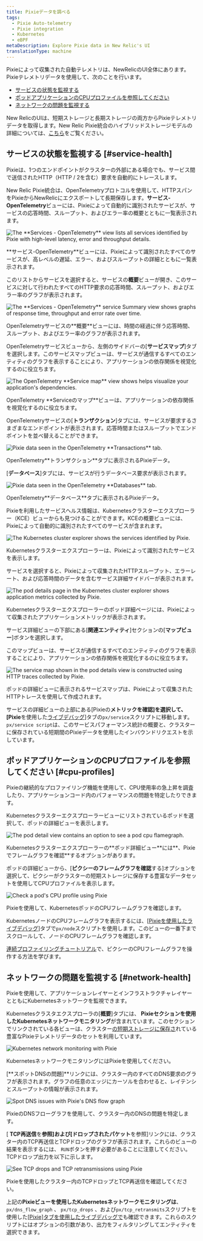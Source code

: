 ```yaml
---
title: Pixieデータを調べる
tags:
  - Pixie Auto-telemetry
  - Pixie integration
  - Kubernetes
  - eBPF
metaDescription: Explore Pixie data in New Relic's UI
translationType: machine
---
```















Pixieによって収集された自動テレメトリは、NewRelicのUI全体にあります。Pixieテレメトリデータを使用して、次のことを行います。

* [サービスの状態を監視する](#service-health)
* [ポッドアプリケーションのCPUプロファイルを参照してください](#cpu-profiles)
* [ネットワークの問題を監視する](#network-health)

New RelicのUIは、短期ストレージと長期ストレージの両方からPixieテレメトリデータを取得します。New Relic Pixie統合のハイブリッドストレージモデルの詳細については、[こちら](/docs/kubernetes-pixie/auto-telemetry-pixie/understand-use-data/overview)をご覧ください。

## サービスの状態を監視する [#service-health]

Pixieは、1つのエンドポイントがクラスターの外部にある場合でも、サービス間で送信されたHTTP（HTTP / 2を含む）要求を自動的にトレースします。

New Relic Pixie統合は、OpenTelemetryプロトコルを使用して、HTTPスパンをPixieからNewRelicにエクスポートして長期保存します。**サービス-OpenTelemetry**ビューには、Pixieによって自動的に識別されたサービスが、サービスの応答時間、スループット、およびエラー率の概要とともに一覧表示されます。

<img
  title="The **Services - OpenTelemetry** view lists all services identified by Pixie with high-level latency, error and throughput details."
  alt="The **Services - OpenTelemetry** view lists all services identified by Pixie with high-level latency, error and throughput details."
  src={pixieServicesOtel}
/>

<figcaption>
  **サービス-OpenTelemetry**ビューには、Pixieによって識別されたすべてのサービスが、高レベルの遅延、エラー、およびスループットの詳細とともに一覧表示されます。
</figcaption>

このリストからサービスを選択すると、サービスの**概要**ビューが開き、このサービスに対して行われたすべてのHTTP要求の応答時間、スループット、およびエラー率のグラフが表示されます。

<img
  title="The **Services - OpenTelemetry** service Summary view shows graphs of response time, throughput and error rate over time."
  alt="The **Services - OpenTelemetry** service Summary view shows graphs of response time, throughput and error rate over time."
  src={pixieServicesOtelDetails}
/>

<figcaption>
  OpenTelemetryサービスの**概要**ビューには、時間の経過に伴う応答時間、スループット、およびエラー率のグラフが表示されます。
</figcaption>

OpenTelemetryサービスビューから、左側のサイドバーの\[**サービスマップ**]タブを選択します。このサービスマップビューは、サービスが通信するすべてのエンティティのグラフを表示することにより、アプリケーションの依存関係を視覚化するのに役立ちます。

<img
  title="The OpenTelemetry **Service map** view shows helps visualize your application's dependencies."
  alt="The OpenTelemetry **Service map** view shows helps visualize your application's dependencies."
  src={pixieServiceOtelMap}
/>

<figcaption>
  OpenTelemetry **Serviceのマップ**ビューは、アプリケーションの依存関係を視覚化するのに役立ちます。
</figcaption>

OpenTelemetryサービスの\[**トランザクション**]タブには、サービスが要求するさまざまなエンドポイントが表示されます。応答時間またはスループットでエンドポイントを並べ替えることができます。

<img
  title="Pixie data seen in the OpenTelemetry **Transactions** tab. "
  alt="Pixie data seen in the OpenTelemetry **Transactions** tab. "
  src={pixieServicesOtelTransactions}
/>

<figcaption>
  OpenTelemetry**トランザクション**タブに表示されるPixieデータ。
</figcaption>

\[**データベース**]タブには、サービスが行うデータベース要求が表示されます。

<img
  title="Pixie data seen in the OpenTelemetry **Databases** tab."
  alt="Pixie data seen in the OpenTelemetry **Databases** tab."
  src={pixieServicesOtelDatabases}
/>

<figcaption>
  OpenTelemetry**データベース**タブに表示されるPixieデータ。
</figcaption>

Pixieを利用したサービスヘルス情報は、Kubernetesクラスターエクスプローラー（KCE）ビューからも見つけることができます。KCEの概要ビューには、Pixieによって自動的に識別されたすべてのサービスが含まれます。

<img
  title="The Kubernetes cluster explorer shows the services identified by Pixie."
  alt="The Kubernetes cluster explorer shows the services identified by Pixie."
  src={pixieKce}
/>

<figcaption>
  Kubernetesクラスターエクスプローラーは、Pixieによって識別されたサービスを表示します。
</figcaption>

サービスを選択すると、Pixieによって収集されたHTTPスループット、エラーレート、および応答時間のデータを含むサービス詳細サイドバーが表示されます。

<img
  title="The pod details page in the Kubernetes cluster explorer shows application metrics collected by Pixie."
  alt="The pod details page in the Kubernetes cluster explorer shows application metrics collected by Pixie."
  src={pixieKcePodDetails}
/>

<figcaption>
  Kubernetesクラスターエクスプローラーのポッド詳細ページには、Pixieによって収集されたアプリケーションメトリックが表示されます。
</figcaption>

サービス詳細ビューの下部にある\[**関連エンティティ**]セクションの\[**マップビュー**]ボタンを選択します。

このマップビューは、サービスが通信するすべてのエンティティのグラフを表示することにより、アプリケーションの依存関係を視覚化するのに役立ちます。

<img
  title="The service map shown in the pod details view is constructed using HTTP traces collected by Pixie."
  alt="The service map shown in the pod details view is constructed using HTTP traces collected by Pixie."
  src={pixieKcePodDetailsMap}
/>

<figcaption>
  ポッドの詳細ビューに表示されるサービスマップは、Pixieによって収集されたHTTPトレースを使用して作成されます。
</figcaption>

サービスの詳細ビューの上部にある\[Pixieの**メトリックを確認]を選択して、\[Pixie**を使用した[ライブデバッグ](/docs/kubernetes-pixie/auto-telemetry-pixie/understand-use-data/live-debugging-with-pixie)]タブの`px/service`スクリプトに移動します。`px/service script`は、このサービスパフォーマンス統計の概要と、クラスターに保存されている短期間のPixieデータを使用したインバウンドリクエストを示しています。

## ポッドアプリケーションのCPUプロファイルを参照してください [#cpu-profiles]

Pixieの継続的なプロファイリング機能を使用して、CPU使用率の急上昇を調査したり、アプリケーションコード内のパフォーマンスの問題を特定したりできます。

Kubernetesクラスターエクスプローラービューにリストされているポッドを選択して、ポッドの詳細ビューを表示します。

<img
  title="The pod detail view contains an option to see a pod cpu flamegraph."
  alt="The pod detail view contains an option to see a pod cpu flamegraph."
  src={pixieKcePod}
/>

<figcaption>
  Kubernetesクラスターエクスプローラーの**ポッド詳細ビュー**には**、Pixieでフレームグラフを確認**するオプションがあります。
</figcaption>

ポッドの詳細ビューから、\[**ピクシーのフレームグラフを確認**する]オプションを選択して、ピクシーがクラスターの短期ストレージに保存する豊富なデータセットを使用してCPUプロファイルを表示します。

<img
  title="Check a pod's CPU profile using Pixie"
  alt="Check a pod's CPU profile using Pixie"
  src={pixieCpuProfile}
/>

<figcaption>
  Pixieを使用して、KubernetesポッドのCPUフレームグラフを確認します。
</figcaption>

KubernetesノードのCPUフレームグラフを表示するには、\[[Pixieを使用したライブデバッグ](/docs/kubernetes-pixie/auto-telemetry-pixie/understand-use-data/live-debugging-with-pixie)]タブで`px/node`スクリプトを使用します。このビューの一番下までスクロールして、ノードのCPUフレームグラフを確認します。

[連続プロファイリングチュートリアル](https://docs.px.dev/tutorials/pixie-101/profiler/)で、ピクシーのCPUフレームグラフを操作する方法を学びます。

## ネットワークの問題を監視する [#network-health]

Pixieを使用して、アプリケーションレイヤーとインフラストラクチャレイヤーとともにKubernetesネットワークを監視できます。

Kubernetesクラスタエクスプローラの\[**概要**]タブには、 **Pixieセクションを使用したKubernetesネットワークモニタリング**が含まれています。このセクションでリンクされている各ビューは、クラスター[の短期ストレージに保存さ](/docs/kubernetes-pixie/auto-telemetry-pixie/understand-use-data/overview)れている豊富なPixieテレメトリデータのセットを利用しています。

<img
  title="Kubernetes network monitoring with Pixie"
  alt="Kubernetes network monitoring with Pixie"
  src={pixieNetworkMonitoring}
/>

<figcaption>
  KubernetesネットワークモニタリングにはPixieを使用してください。
</figcaption>

\[**スポットDNSの問題]**リンクには、クラスター内のすべてのDNS要求のグラフが表示されます。グラフの任意のエッジにカーソルを合わせると、レイテンシとスループットの情報が表示されます。

<img
  title="Spot DNS issues with Pixie's DNS flow graph"
  alt="Spot DNS issues with Pixie's DNS flow graph"
  src={pixieDnsFlowGraph}
/>

<figcaption>
  PixieのDNSフローグラフを使用して、クラスター内のDNSの問題を特定します。
</figcaption>

\[ **TCP再送信**を**参照]および\[ドロップされたパケット**を参照]リンクには、クラスター内のTCP再送信とTCPドロップのグラフが表示されます。これらのビューの結果を表示するには、 `RUN`ボタンを押す必要があることに注意してください。TCPドロップ出力を以下に示します。

<img
  title="See TCP drops and TCP retransmissions using Pixie"
  alt="See TCP drops and TCP retransmissions using Pixie"
  src={pixieTcpDrops}
/>

<figcaption>
  Pixieを使用したクラスター内のTCPドロップとTCP再送信を確認してください。
</figcaption>

上記の**Pixieビューを使用したKubernetesネットワークモニタリングは**、 `px/dns_flow_graph` 、 `px/tcp_drops` 、および`px/tcp_retransmits`スクリプトを使用した\[[Pixie\]タブを使用したライブデバッグで](/docs/kubernetes-pixie/auto-telemetry-pixie/understand-use-data/live-debugging-with-pixie)も確認できます。これらのスクリプトにはオプションの引数があり、出力をフィルタリングしてエンティティを選択できます。